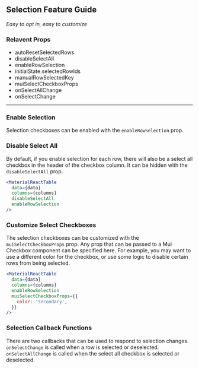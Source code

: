 
<Head>
  <title>Material React Table - Selection Feature Guide</title>
</Head>

## Selection Feature Guide

_Easy to opt in, easy to customize_

### Relavent Props

- autoResetSelectedRows
- disableSelectAll
- enableRowSelection
- initialState.selectedRowIds
- manualRowSelectedKey
- muiSelectCheckboxProps
- onSelectAllChange
- onSelectChange

---

### Enable Selection

Selection checkboxes can be enabled with the `enableRowSelection` prop.

<EnableExample />

### Disable Select All

By default, if you enable selection for each row, there will also be a select all checkbox in the header of the checkbox column. It can be hidden with the `disableSelectAll` prop.

```jsx
<MaterialReactTable
  data={data}
  columns={columns}
  disableSelectAll
  enableRowSelection
/>
```

### Customize Select Checkboxes

The selection checkboxes can be customized with the `muiSelectCheckboxProps` prop. Any prop that can be passed to a Mui Checkbox component can be specified here. For example, you may want to use a different color for the checkbox, or use some logic to disable certain rows from being selected.

```jsx
<MaterialReactTable
  data={data}
  columns={columns}
  enableRowSelection
  muiSelectCheckboxProps={{
    color: 'secondary',
  }}
/>
```

### Selection Callback Functions

There are two callbacks that can be used to respond to selection changes. `onSelectChange` is called when a row is selected or deselected. `onSelectAllChange` is called when the select all checkbox is selected or deselected.

<CustomizeExample />
